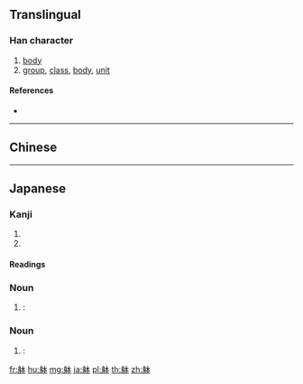 {{character info/new}}
{{also|體}}
==Translingual==

===Han character===
{{Han char|rn=158|rad=身|as=05|sn=12|four=|canj=HHDM}}

# [[body]]
# [[group]], [[class]], [[body]], [[unit]]

====References====
* {{Han ref|kx=1237.230|dkj=38065|dj=1711.030|hdz=63809.120|uh=8EB0|ud=36528}}

----

==Chinese==
{{zh-see|體|v}}

----

==Japanese==

===Kanji===
{{ja-kanji|grade=|rs=身05}}

# {{l|en|body}}
# {{l|en|shape}}

====Readings====
{{ja-readings
|goon=[[たい]] (tai)
|kanon=[[てい]] (tei)
|kun=[[からだ]] (karada), [[かたち]] (katachi)
}}

===Noun===
{{ja-kanjitab|からだ|yomi=kun}}
{{ja-noun|からだ}}

# {{alternative form of|lang=ja|体}}: {{l|en|body}}

===Noun===
{{ja-kanjitab|かたち|yomi=kun}}
{{ja-noun|かたち}}

# {{lb|ja|sort=かたち|rare}} {{alternative form of|lang=ja|形}}: {{l|en|shape}}

[[fr:躰]]
[[hu:躰]]
[[mg:躰]]
[[ja:躰]]
[[pl:躰]]
[[th:躰]]
[[zh:躰]]